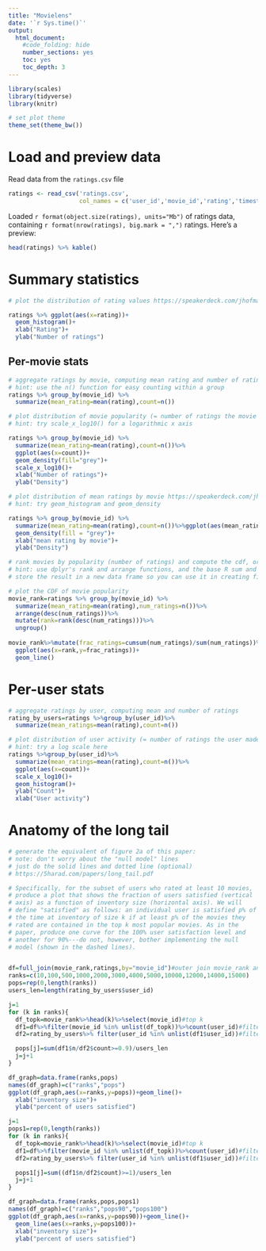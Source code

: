 ```yaml
---
title: "Movielens"
date: '`r Sys.time()`'
output:
  html_document:
    #code_folding: hide
    number_sections: yes
    toc: yes
    toc_depth: 3
---
```


```r
library(scales)
library(tidyverse)
library(knitr)

# set plot theme
theme_set(theme_bw())
```

# Load and preview data

Read data from the `ratings.csv` file
```r
ratings <- read_csv('ratings.csv',
                    col_names = c('user_id','movie_id','rating','timestamp'))
```

Loaded `r format(object.size(ratings), units="Mb")` of ratings data, containing `r format(nrow(ratings), big.mark = ",")` ratings. Here's a preview:
```r
head(ratings) %>% kable()
```

# Summary statistics

```r
# plot the distribution of rating values https://speakerdeck.com/jhofman/modeling-social-data-lecture-2-introduction-to-counting?slide=26

ratings %>% ggplot(aes(x=rating))+
  geom_histogram()+
  xlab("Rating")+
  ylab("Number of ratings")
```

## Per-movie stats

```r
# aggregate ratings by movie, computing mean rating and number of ratings
# hint: use the n() function for easy counting within a group
ratings %>% group_by(movie_id) %>% 
  summarize(mean_rating=mean(rating),count=n())
```

```r
# plot distribution of movie popularity (= number of ratings the movie received)
# hint: try scale_x_log10() for a logarithmic x axis

ratings %>% group_by(movie_id) %>% 
  summarize(mean_rating=mean(rating),count=n())%>%
  ggplot(aes(x=count))+
  geom_density(fill="grey")+
  scale_x_log10()+
  xlab("Number of ratings")+
  ylab("Density")
```

```r
# plot distribution of mean ratings by movie https://speakerdeck.com/jhofman/modeling-social-data-lecture-2-introduction-to-counting?slide=28
# hint: try geom_histogram and geom_density

ratings %>% group_by(movie_id) %>% 
  summarize(mean_rating=mean(rating),count=n())%>%ggplot(aes(mean_rating))+
  geom_density(fill = "grey")+
  xlab("mean rating by movie")+
  ylab("Density")
```

```r
# rank movies by popularity (number of ratings) and compute the cdf, or fraction of movies covered by the top-k movies https://speakerdeck.com/jhofman/modeling-social-data-lecture-2-introduction-to-counting?slide=30
# hint: use dplyr's rank and arrange functions, and the base R sum and cumsum functions
# store the result in a new data frame so you can use it in creating figure 2 from the paper below

# plot the CDF of movie popularity
movie_rank=ratings %>% group_by(movie_id) %>% 
  summarize(mean_rating=mean(rating),num_ratings=n())%>%
  arrange(desc(num_ratings))%>%
  mutate(rank=rank(desc(num_ratings)))%>%
  ungroup()
  
movie_rank%>%mutate(frac_ratings=cumsum(num_ratings)/sum(num_ratings))%>%
  ggplot(aes(x=rank,y=frac_ratings))+
  geom_line()
```


# Per-user stats

```r
# aggregate ratings by user, computing mean and number of ratings
rating_by_users=ratings %>%group_by(user_id)%>%
  summarize(mean_ratings=mean(rating),count=n())
```

```r
# plot distribution of user activity (= number of ratings the user made)
# hint: try a log scale here
ratings %>%group_by(user_id)%>%
  summarize(mean_ratings=mean(rating),count=n())%>%
  ggplot(aes(x=count))+
  scale_x_log10()+
  geom_histogram()+
  ylab("Count")+
  xlab("User activity")
```

# Anatomy of the long tail

```r
# generate the equivalent of figure 2a of this paper:
# note: don't worry about the "null model" lines
# just do the solid lines and dotted line (optional)
# https://5harad.com/papers/long_tail.pdf

# Specifically, for the subset of users who rated at least 10 movies,
# produce a plot that shows the fraction of users satisfied (vertical
# axis) as a function of inventory size (horizontal axis). We will
# define "satisfied" as follows: an individual user is satisfied p% of
# the time at inventory of size k if at least p% of the movies they
# rated are contained in the top k most popular movies. As in the
# paper, produce one curve for the 100% user satisfaction level and
# another for 90%---do not, however, bother implementing the null
# model (shown in the dashed lines).


df=full_join(movie_rank,ratings,by="movie_id")#outer join movie_rank and ratings df
ranks=c(10,100,500,1000,2000,3000,4000,5000,10000,12000,14000,15000)
pops=rep(0,length(ranks))
users_len=length(rating_by_users$user_id)

j=1
for (k in ranks){
  df_topk=movie_rank%>%head(k)%>%select(movie_id)#top k
  df1=df%>%filter(movie_id %in% unlist(df_topk))%>%count(user_id)#filter out movies in the topk
  df2=rating_by_users%>% filter(user_id %in% unlist(df1$user_id))#filter out users that rate topk

  pops[j]=sum(df1$n/df2$count>=0.9)/users_len
  j=j+1
}

df_graph=data.frame(ranks,pops)
names(df_graph)=c("ranks","pops")
ggplot(df_graph,aes(x=ranks,y=pops))+geom_line()+
  xlab("inventory size")+
  ylab("percent of users satisfied")
```


```r
j=1
pops1=rep(0,length(ranks))
for (k in ranks){
  df_topk=movie_rank%>%head(k)%>%select(movie_id)#top k
  df1=df%>%filter(movie_id %in% unlist(df_topk))%>%count(user_id)#filter out movies in the topk
  df2=rating_by_users%>% filter(user_id %in% unlist(df1$user_id))#filter out users that rate topk

  pops1[j]=sum((df1$n/df2$count)>=1)/users_len
  j=j+1
}

df_graph=data.frame(ranks,pops,pops1)
names(df_graph)=c("ranks","pops90","pops100")
ggplot(df_graph,aes(x=ranks,y=pops90))+geom_line()+
  geom_line(aes(x=ranks,y=pops100))+
  xlab("inventory size")+
  ylab("percent of users satisfied")
```
